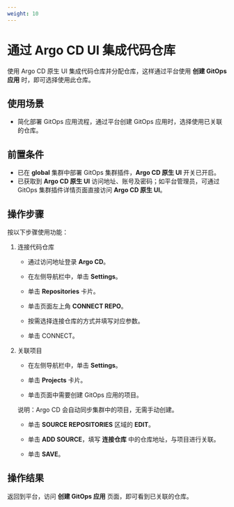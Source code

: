 ```yaml
---
weight: 10
---
```


# 通过 Argo CD UI 集成代码仓库

使用 Argo CD 原生 UI 集成代码仓库并分配仓库，这样通过平台使用 **创建 GitOps 应用** 时，即可选择使用此仓库。

## 使用场景

- 简化部署 GitOps 应用流程，通过平台创建 GitOps 应用时，选择使用已关联的仓库。

## 前置条件

- 已在 **global** 集群中部署 GitOps 集群插件，**Argo CD 原生 UI** 开关已开启。
- 已获取到 **Argo CD 原生 UI** 访问地址、账号及密码；如平台管理员，可通过 GitOps 集群插件详情页面直接访问 **Argo CD 原生 UI**。

## 操作步骤

按以下步骤使用功能：

1. 连接代码仓库

   - 通过访问地址登录 **Argo CD**。

   - 在左侧导航栏中，单击 **Settings**。

   - 单击 **Repositories** 卡片。

   - 单击页面左上角 **CONNECT REPO**。

   - 按需选择连接仓库的方式并填写对应参数。

   - 单击 CONNECT。

2. 关联项目

   - 在左侧导航栏中，单击 **Settings**。

   - 单击 **Projects** 卡片。

   - 单击页面中需要创建 GitOps 应用的项目。

   说明：Argo CD 会自动同步集群中的项目，无需手动创建。

   - 单击 **SOURCE REPOSITORIES** 区域的 **EDIT**。

   - 单击 **ADD SOURCE**，填写 **连接仓库** 中的仓库地址，与项目进行关联。

   - 单击 **SAVE**。

## 操作结果

返回到平台，访问 **创建 GitOps 应用** 页面，即可看到已关联的仓库。

